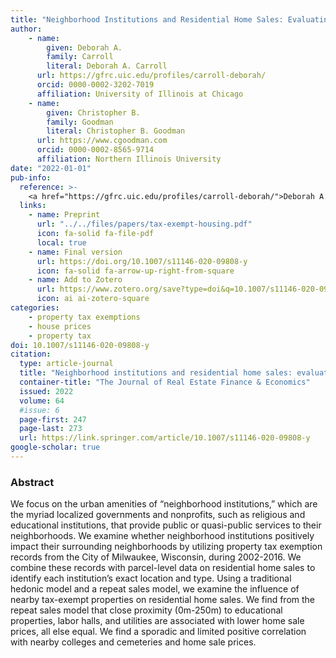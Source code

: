```yaml
---
title: "Neighborhood Institutions and Residential Home Sales: Evaluating the Impact of Property Tax Exemptions"
author: 
    - name: 
        given: Deborah A.
        family: Carroll
        literal: Deborah A. Carroll
      url: https://gfrc.uic.edu/profiles/carroll-deborah/
      orcid: 0000-0002-3202-7019
      affiliation: University of Illinois at Chicago
    - name: 
        given: Christopher B.
        family: Goodman
        literal: Christopher B. Goodman
      url: https://www.cgoodman.com
      orcid: 0000-0002-8565-9714
      affiliation: Northern Illinois University
date: "2022-01-01"
pub-info:
  reference: >-
    <a href="https://gfrc.uic.edu/profiles/carroll-deborah/">Deborah A. Carroll</a> and <strong>Christopher B. Goodman</strong> (2022). “Neighborhood Institutions and Residential Home Sales: Evaluating the Impact of Property Tax Exemptions,” <em>The Journal of Real Estate Finance & Economics</em> 64: 247-273, doi: <a href="https://doi.org/10.1007/s11146-020-09808-y" target="_blank" rel="noopener noreferrer"><code>10.1007/s11146-020-09808-y</code></a>
  links:
    - name: Preprint
      url: "../../files/papers/tax-exempt-housing.pdf"
      icon: fa-solid fa-file-pdf
      local: true
    - name: Final version
      url: https://doi.org/10.1007/s11146-020-09808-y
      icon: fa-solid fa-arrow-up-right-from-square
    - name: Add to Zotero
      url: https://www.zotero.org/save?type=doi&q=10.1007/s11146-020-09808-y
      icon: ai ai-zotero-square
categories:
    - property tax exemptions
    - house prices
    - property tax
doi: 10.1007/s11146-020-09808-y
citation:
  type: article-journal
  title: "Neighborhood institutions and residential home sales: evaluating the impact of property tax exemptions"
  container-title: "The Journal of Real Estate Finance & Economics"
  issued: 2022
  volume: 64
  #issue: 6
  page-first: 247
  page-last: 273
  url: https://link.springer.com/article/10.1007/s11146-020-09808-y
google-scholar: true
---
```


### Abstract

We focus on the urban amenities of “neighborhood institutions,” which are the myriad localized governments and nonprofits, such as religious and educational institutions, that provide public or quasi-public services to their neighborhoods. We examine whether neighborhood institutions positively impact their surrounding neighborhoods by utilizing property tax exemption records from the City of Milwaukee, Wisconsin, during 2002-2016. We combine these records with parcel-level data on residential home sales to identify each institution’s exact location and type. Using a traditional hedonic model and a repeat sales model, we examine the influence of nearby tax-exempt properties on residential home sales. We find from the repeat sales model that close proximity (0m-250m) to educational properties, labor halls, and utilities are associated with lower home sale prices, all else equal. We find a sporadic and limited positive correlation with nearby colleges and cemeteries and home sale prices.